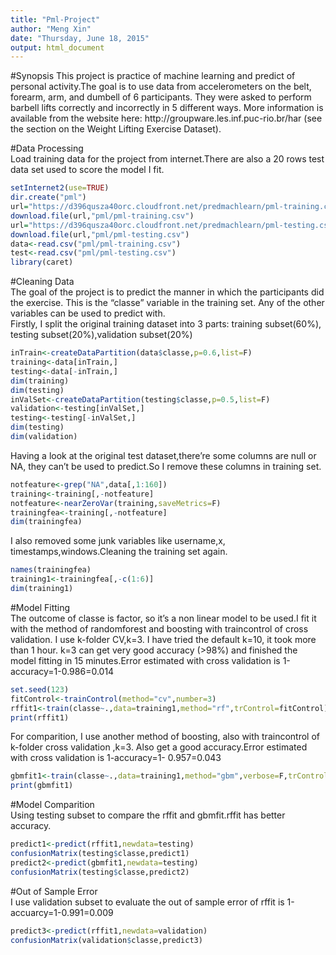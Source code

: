 ```yaml
---
title: "Pml-Project"
author: "Meng Xin"
date: "Thursday, June 18, 2015"
output: html_document
---
```

#Synopsis
This project is  practice of machine learning and predict of personal activity.The goal is to use data from accelerometers on the belt, forearm, arm, and dumbell of 6 participants. They were asked to perform barbell lifts correctly and incorrectly in 5 different ways. More information is available from the website here: http://groupware.les.inf.puc-rio.br/har (see the section on the Weight Lifting Exercise Dataset).   

#Data Processing  
Load training data for the project from internet.There are also a  20 rows test data set used to score the model I fit.  

```r
setInternet2(use=TRUE)
dir.create("pml")
url="https://d396qusza40orc.cloudfront.net/predmachlearn/pml-training.csv"
download.file(url,"pml/pml-training.csv")
url="https://d396qusza40orc.cloudfront.net/predmachlearn/pml-testing.csv"
download.file(url,"pml/pml-testing.csv")
data<-read.csv("pml/pml-training.csv")
test<-read.csv("pml/pml-testing.csv")
library(caret)
```

#Cleaning Data  
The goal of the project is to predict the manner in which the participants did the exercise. This is the "classe" variable in the training set. Any of the other variables can be used to predict with.  
Firstly, I split the original training dataset into 3 parts: training subset(60%), testing subset(20%),validation subset(20%)  
```r
inTrain<-createDataPartition(data$classe,p=0.6,list=F)
training<-data[inTrain,]
testing<-data[-inTrain,]
dim(training)
dim(testing)
inValSet<-createDataPartition(testing$classe,p=0.5,list=F)
validation<-testing[inValSet,]
testing<-testing[-inValSet,]
dim(testing)
dim(validation)
```
  
Having a look at the original test dataset,there're some columns are null or NA, they can't be used to predict.So I remove these columns in training set.  
```r
notfeature<-grep("NA",data[,1:160])
training<-training[,-notfeature]
notfeature<-nearZeroVar(training,saveMetrics=F)
trainingfea<-training[,-notfeature]
dim(trainingfea)
```
  
I also removed some junk variables like username,x, timestamps,windows.Cleaning the training set again.  
```r
names(trainingfea)
training1<-trainingfea[,-c(1:6)]
dim(training1)
```
  
#Model Fitting  
The outcome of classe is factor, so it's a non linear model to be used.I fit it with the method of randomforest and boosting with traincontrol of cross validation. I use k-folder CV,k=3. I have tried the default k=10, it took more than 1 hour. k=3 can get very good accuracy (>98%) and finished the model fitting in 15 minutes.Error estimated with cross validation is 1-accuracy=1-0.986=0.014 
```r
set.seed(123)
fitControl<-trainControl(method="cv",number=3)
rffit1<-train(classe~.,data=training1,method="rf",trControl=fitControl)
print(rffit1)
```
  
For comparition, I use another method of boosting, also with traincontrol of k-folder cross validation ,k=3. Also get a good accuracy.Error estimated with cross validation is 1-accuracy=1- 0.957=0.043
```r
gbmfit1<-train(classe~.,data=training1,method="gbm",verbose=F,trControl=fitControl)
print(gbmfit1)
```
#Model Comparition  
Using testing subset to compare the rffit and gbmfit.rffit has better accuracy.  
```r
predict1<-predict(rffit1,newdata=testing)
confusionMatrix(testing$classe,predict1)
predict2<-predict(gbmfit1,newdata=testing)
confusionMatrix(testing$classe,predict2)
```
#Out of Sample Error   
I use validation subset to evaluate the out of sample error of rffit is 1-accuarcy=1-0.991=0.009  
```r
predict3<-predict(rffit1,newdata=validation)
confusionMatrix(validation$classe,predict3)
```


